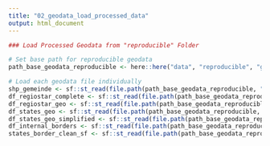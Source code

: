 ```yaml
---
title: "02_geodata_load_processed_data"
output: html_document
---
```


```r
### Load Processed Geodata from "reproducible" Folder

# Set base path for reproducible geodata
path_base_geodata_reproducible <- here::here("data", "reproducible", "geodata")

# Load each geodata file individually
shp_gemeinde <- sf::st_read(file.path(path_base_geodata_reproducible, "shp_gemeinde.gpkg"))
df_regiostar_complete <- sf::st_read(file.path(path_base_geodata_reproducible, "df_regiostar_complete.gpkg"))
df_regiostar_geo <- sf::st_read(file.path(path_base_geodata_reproducible, "df_regiostar_geo.gpkg"))
df_states_geo <- sf::st_read(file.path(path_base_geodata_reproducible, "df_states_geo.gpkg"))
df_states_geo_simplified <- sf::st_read(file.path(path_base_geodata_reproducible, "df_states_geo_simplified.gpkg"))
df_internal_borders <- sf::st_read(file.path(path_base_geodata_reproducible, "df_internal_borders.gpkg"))
states_border_clean_sf <- sf::st_read(file.path(path_base_geodata_reproducible, "states_border_clean_sf.gpkg"))
```

